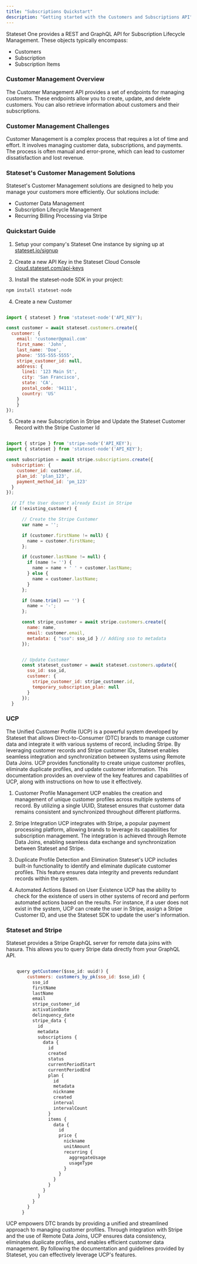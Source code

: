 ```yaml
---
title: "Subscriptions Quickstart"
description: "Getting started with the Customers and Subscriptions API"
---
```


Stateset One provides a REST and GraphQL API for Subscription Lifecycle Management. These objects typically encompass:

- Customers
- Subscription
- Subscription Items

### Customer Management Overview

The Customer Management API provides a set of endpoints for managing customers. These endpoints allow you to create, update, and delete customers. You can also retrieve information about customers and their subscriptions.

### Customer Management Challenges

Customer Management is a complex process that requires a lot of time and effort. It involves managing customer data, subscriptions, and payments. The process is often manual and error-prone, which can lead to customer dissatisfaction and lost revenue.

### Stateset's Customer Management Solutions

Stateset's Customer Management solutions are designed to help you manage your customers more efficiently. Our solutions include:

- Customer Data Management
- Subscription Lifecycle Management
- Recurring Billing Processing via Stripe


### Quickstart Guide

1) Setup your company's Stateset One instance by signing up at <a href="https://stateset.io/signup">stateset.io/signup</a>

2) Create a new API Key in the Stateset Cloud Console <a href="https://cloud.stateset.com/api-keys">cloud.stateset.com/api-keys</a>

3) Install the stateset-node SDK in your project:

```jsx
npm install stateset-node
```

4) Create a new Customer

```jsx javascript

import { stateset } from 'stateset-node'('API_KEY');

const customer = await stateset.customers.create({
  customer: {
    email: 'customer@gmail.com'
    first_name: 'John',
    last_name: 'Doe',
    phone: '555-555-5555',
    stripe_customer_id: null,
    address: {
      line1: '123 Main St',
      city: 'San Francisco',
      state: 'CA',
      postal_code: '94111',
      country: 'US'
    }
    }
});

```

5) Create a new Subscription in Stripe and Update the Stateset Customer Record with the Stripe Customer Id

```jsx javascript

import { stripe } from 'stripe-node'('API_KEY');
import { stateset } from 'stateset-node'('API_KEY');

const subscription = await stripe.subscriptions.create({
  subscription: {
    customer_id: customer.id,
    plan_id: 'plan_123',
    payment_method_id: 'pm_123'
  }
});

  // If the User doesn't already Exist in Stripe
  if (!existing_customer) {

      // Create the Stripe Customer
      var name = '';

      if (customer.firstName != null) {
        name = customer.firstName;
      };

      if (customer.lastName != null) {
        if (name != '') {
          name = name + ' ' + customer.lastName;
        } else {
          name = customer.lastName;
        }
      };

      if (name.trim() == '') {
        name = '-';
      };

      const stripe_customer = await stripe.customers.create({
        name: name,
        email: customer.email,
        metadata: { "sso": sso_id } // Adding sso to metadata
      });


      // Update Customer
      const stateset_customer = await stateset.customers.update({
        sso_id: sso_id,
        customer: {
          stripe_customer_id: stripe_customer.id,
          temporary_subscription_plan: null
        }
      });
  }
```

### UCP

The Unified Customer Profile (UCP) is a powerful system developed by Stateset that allows Direct-to-Consumer (DTC) brands to manage customer data and integrate it with various systems of record, including Stripe. By leveraging customer records and Stripe customer IDs, Stateset enables seamless integration and synchronization between systems using Remote Data Joins.
UCP provides functionality to create unique customer profiles, eliminate duplicate profiles, and update customer information. This documentation provides an overview of the key features and capabilities of UCP, along with instructions on how to use it effectively.

1. Customer Profile Management
UCP enables the creation and management of unique customer profiles across multiple systems of record. By utilizing a single UUID, Stateset ensures that customer data remains consistent and synchronized throughout different platforms.

2. Stripe Integration
UCP integrates with Stripe, a popular payment processing platform, allowing brands to leverage its capabilities for subscription management. The integration is achieved through Remote Data Joins, enabling seamless data exchange and synchronization between Stateset and Stripe.

3. Duplicate Profile Detection and Elimination
Stateset's UCP includes built-in functionality to identify and eliminate duplicate customer profiles. This feature ensures data integrity and prevents redundant records within the system.

4. Automated Actions Based on User Existence
UCP has the ability to check for the existence of users in other systems of record and perform automated actions based on the results. For instance, if a user does not exist in the system, UCP can create the user in Stripe, assign a Stripe Customer ID, and use the Stateset SDK to update the user's information.

### Stateset and Stripe

Stateset provides a Stripe GraphQL server for remote data joins with hasura. This allows you to query Stripe data directly from your GraphQL API.

```jsx graphql

    query getCustomer($sso_id: uuid!) {
        customers: customers_by_pk(sso_id: $sso_id) {
          sso_id
          firstName
          lastName
          email
          stripe_customer_id
          activationDate
          delinquency_date
          stripe_data {
            id
            metadata
            subscriptions {
              data {
                id
                created
                status
                currentPeriodStart
                currentPeriodEnd
                plan {
                  id
                  metadata
                  nickname
                  created
                  interval
                  intervalCount
                }
                items {
                  data {
                    id
                    price {
                      nickname
                      unitAmount
                      recurring {
                        aggregateUsage
                        usageType
                      }
                    }
                  }
                }
              }
            }
          }
        }
      }
```

UCP empowers DTC brands by providing a unified and streamlined approach to managing customer profiles. Through integration with Stripe and the use of Remote Data Joins, UCP ensures data consistency, eliminates duplicate profiles, and enables efficient customer data management.
By following the documentation and guidelines provided by Stateset, you can effectively leverage UCP's features.